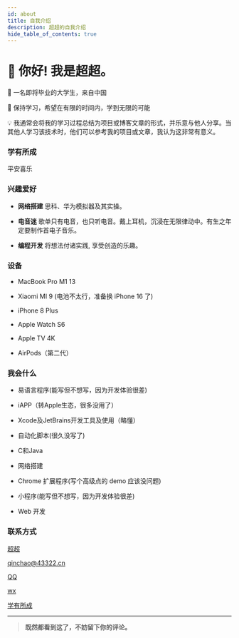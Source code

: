 ```yaml
---
id: about
title: 自我介绍
description: 超超的自我介绍
hide_table_of_contents: true
---
```



# 👋 你好! 我是超超。

🧑 一名即将毕业的大学生，来自中国

🌱 保持学习，希望在有限的时间内，学到无限的可能

💡 我通常会将我的学习过程总结为项目或博客文章的形式，并乐意与他人分享。当其他人学习该技术时，他们可以参考我的项目或文章，我认为这非常有意义。

### 学有所成

平安喜乐

### 兴趣爱好

- **网络搭建** 思科、华为模拟器及其实操。

- **电音迷** 歌单只有电音，也只听电音。戴上耳机，沉浸在无限律动中。有生之年定要制作首电子音乐。

- **编程开发** 将想法付诸实践, 享受创造的乐趣。

### 设备

- MacBook Pro M1 13

- Xiaomi MI 9 (电池不太行，准备换 iPhone 16 了)

- iPhone 8 Plus

- Apple Watch S6

- Apple TV 4K

- AirPods（第二代）

### 我会什么

- 易语言程序(能写但不想写，因为开发体验很差)

- iAPP（转Apple生态，很多没用了）

- Xcode及JetBrains开发工具及使用（略懂）

- 自动化脚本(很久没写了)

- C和Java

- 网络搭建

- Chrome 扩展程序(写个高级点的 demo 应该没问题)

- 小程序(能写但不想写，因为开发体验很差)

- Web 开发

### 联系方式

<p style={{ display: 'flex', 'align-items': 'center', gap: '0.5rem' }}>
  <Icon icon="ri:github-line" width="20" heigth="20" />
  <a href={social.github.href}>超超</a>
</p>

<p style={{ display: 'flex', 'align-items': 'center', gap: '0.5rem' }}>
  <Icon icon="ri:mail-open-line" width="20" heigth="20" />
  <a href={social.email.href}>qinchao@43322.cn</a>
</p>

<p style={{ display: 'flex', 'align-items': 'center', gap: '0.5rem' }}>
  <Icon icon="ri:qq-line" width="20" heigth="20" />
  <a href={social.qq.href}>QQ</a>
</p>

<p style={{ display: 'flex', 'align-items': 'center', gap: '0.5rem' }}>
  <Icon icon="ri:wechat-2-line" width="20" heigth="20" />
  <a href={social.wx.href}>wx</a>
</p>

<p style={{ display: 'flex', 'align-items': 'center', gap: '0.5rem' }}>
  <Icon icon="ri:twitter-x-line" width="20" heigth="20" /> <a href={social.twitter.href}>学有所成</a>
</p>

---

> **既然都看到这了，不妨留下你的评论。**

<Comment />
